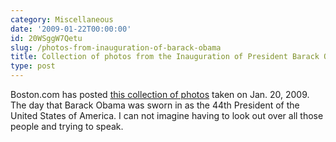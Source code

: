 ```yaml
---
category: Miscellaneous
date: '2009-01-22T00:00:00'
id: 20WSggW7Qetu
slug: /photos-from-inauguration-of-barack-obama
title: Collection of photos from the Inauguration of President Barack Obama
type: post
---
```


Boston.com has posted
[this collection of photos](http://www.boston.com/bigpicture/2009/01/the_inauguration_of_president.html)
taken on Jan. 20, 2009. The day that Barack Obama was sworn in as
the 44th President of the United States of America. I can not
imagine having to look out over all those people and trying to
speak.